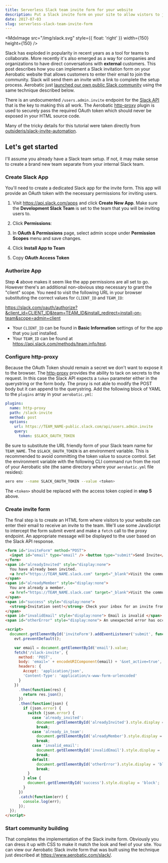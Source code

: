 ```yaml
---
title: Serverless Slack team invite form for your website
description: Put a Slack invite form on your site to allow vistors to join your public Slack by entering their email.
date: 2017-07-03
slug: serverless-slack-team-invite-form
---
```



<MdxImage src="/img/slack.svg" style={{ float: 'right' }} width={150} height={150} />

Slack has exploded in popularity in recent years as a tool for teams to collaborate. More recently it's also emerged as a way for companies and organizations to have direct conversations with **external** customers. This post describes how you can implement a Slack invitation form on your Aerobatic website that allows customers to enter their email to join the community. Slack will send them an invite with a link to complete the setup process. Aerobatic just [launched our own public Slack community](/slack) using the same technique described below.

There is an undocumented `/users.admin.invite` endpoint for the [Slack API](https://api.slack.com/web) that is the key to making this all work. The Aerobatic [http-proxy](/docs/plugins/http-proxy) plugin is used to securely pass the required OAuth token which should never be exposed in your HTML source code.

Many of the tricky details for this tutorial were taken directly from [outsideris/slack-invite-automation](https://github.com/outsideris/slack-invite-automation).

## Let's get started

I'll assume you already have a Slack team setup. If not, it may make sense to create a brand new team separate from your internal Slack team.

### Create Slack App

You'll need to create a dedicated Slack app for the invite form. This app will provide an OAuth token with the necessary permissions for inviting users.

1. Visit https://api.slack.com/apps and click **Create New App**. Make sure the **Development Slack Team** is set to the team that you will be inviting users to.

<MdxImage
  screenshot
  src="https://www.aerobatic.com/media/slack-create-app-screenshot.png"
  alt="Slack Create Application"
/>

2. Click **Permissions**:

<MdxImage
  screenshot
  src="https://www.aerobatic.com/media/slack-app-permissions.png"
  alt="Slack App Permissions"
/>

3. In **OAuth & Permissions** page, select admin scope under **Permission Scopes** menu and save changes.

<MdxImage
  screenshot
  src="https://www.aerobatic.com/media/slack-app-scopes.png"
  alt="Slack App Scopes"
/>

4. Click **Install App to Team**

<MdxImage
  screenshot
  src="https://www.aerobatic.com/media/slack-install-app.png"
  alt="Slack Install App"
/>

5. Copy **OAuth Access Token**

<MdxImage
  screenshot
  src="https://www.aerobatic.com/media/--2/slack-oauth-access-token.png"
  alt="Slack OAuth Token"
/>

### Authorize App

Step **4** above makes it seem like the app permissions are all set to go. However there's an additional non-obvious step necessary to grant the "client" scope. You need to visit the following URL in your browser substituting the correct values for `CLIENT_ID` and `TEAM_ID`:

https://slack.com/oauth/authorize?&client_id=CLIENT_ID&team=TEAM_ID&install_redirect=install-on-team&scope=admin+client

- Your `CLIENT_ID` can be found in **Basic Information** settings of for the app that you just installed.
- Your `TEAM_ID` can be found at https://api.slack.com/methods/team.info/test.

### Configure http-proxy

Because the OAuth Token should remain a secret we don't want to expose it to the browser. The [http-proxy](/docs/plugins/http-proxy/) provides the ability to tack on secrets to the request. In this case the Slack API expects a `token` parameter either in the querystring or the form body. The proxy is not able to modify the POST body but it can append to the querystring. Add the following block of YAML to the `plugins` array in your `aerobatic.yml`:

```yaml
plugins:
  name: http-proxy
  path: /slack-invite
  method: post
  options:
    url: https://TEAM_NAME-public.slack.com/api/users.admin.invite
    query:
      token: $SLACK_OAUTH_TOKEN
```

Be sure to substitute the URL friendly form of your Slack team name for `TEAM_NAME`. The `$SLACK_OAUTH_TOKEN` is an environment variable. This is recommended to avoid committing the token value to source control. Set the environment variable with the following CLI command run from the root of your Aerobatic site (the same directory where your `aerobatic.yml` file resides):

```sh
aero env --name SLACK_OAUTH_TOKEN --value <token>
```

The `<token>` should be replaced with the access token copied in **step 5** above.

### Create invite form

The final step is to create an HTML form where visitors to your website can enter their email to receive an invite to the team. We'll use some JavaScript to intercept the form submit event and make a `fetch` call to the proxy endpoint. An appropriate message will be displayed to the user based on the Slack API response.

```html
<form id="inviteForm" method="POST">
  <input id="email" type="email" /> <button type="submit">Send Invite</button>
</form>
<span id="alreadyInvited" style="display:none">
  You have already been invited.
  <a href="https://TEAM_NAME.slack.com" target="_blank">Visit the community on Slack</a>
</span>
<span id="alreadyMember" style="display:none">
  You are already a member.
  <a href="https://TEAM_NAME.slack.com" target="_blank">Visit the community on Slack</a>
</span>
<span id="success" style="display:none">
  <strong>Invitation sent!</strong> Check your inbox for an invite from Slack.
</span>
<span id="invalidEmail" style="display:none"> Email is invalid </span>
<span id="otherError" style="display:none"> An unexpected error has occurred </span>

<script>
  document.getElementById('inviteForm').addEventListener('submit', function(evt) {
    evt.preventDefault();

    var email = document.getElementById('email').value;
    fetch('/slack-invite', {
      method: 'POST',
      body: 'email=' + encodeURIComponent(email) + '&set_active=true',
      headers: {
        Accept: 'application/json',
        'Content-Type': 'application/x-www-form-urlencoded'
      }
    })
      .then(function(res) {
        return res.json();
      })
      .then(function(json) {
        if (json.error) {
          switch (json.error) {
            case 'already_invited':
              document.getElementById('alreadyInvited').style.display = 'block';
              break;
            case 'already_in_team':
              document.getElementById('alreadyMember').style.display = 'block';
              break;
            case 'invalid_email':
              document.getElementById('invalidEmail').style.display = 'block';
              break;
            default:
              document.getElementById('otherError').style.display = 'block';
              break;
          }
        } else {
          document.getElementById('success').style.display = 'block';
        }
      })
      .catch(function(err) {
        console.log(err);
      });
  });
</script>
```

### Start community building

That completes the implementation of the Slack invite form. Obviously you can dress it up with CSS to make it match the look and feel of your site. You can view our Aerobatic Slack invite form that was built using the technique just described at https://www.aerobatic.com/slack/.
